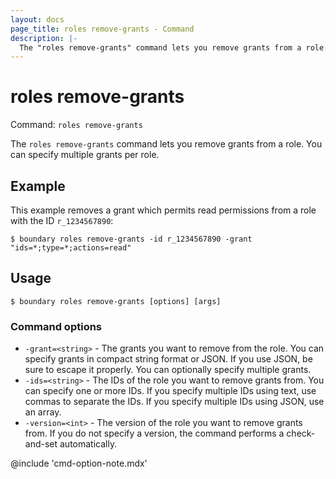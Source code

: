 ```yaml
---
layout: docs
page_title: roles remove-grants - Command
description: |-
  The "roles remove-grants" command lets you remove grants from a role.
---
```


# roles remove-grants

Command: `roles remove-grants`

The `roles remove-grants` command lets you remove grants from a role.
You can specify multiple grants per role.

## Example

This example removes a grant which permits read permissions from a role with the ID `r_1234567890`:

```shell-session
$ boundary roles remove-grants -id r_1234567890 -grant "ids=*;type=*;actions=read"
```

## Usage

<CodeBlockConfig hideClipboard>

```shell-session
$ boundary roles remove-grants [options] [args]
```

</CodeBlockConfig>

### Command options

- `-grant=<string>` - The grants you want to remove from the role.
You can specify grants in compact string format or JSON.
If you use JSON, be sure to escape it properly.
You can optionally specify multiple grants.
- `-ids=<string>` - The IDs of the role you want to remove grants from.
You can specify one or more IDs.
If you specify multiple IDs using text, use commas to separate the IDs.
If you specify multiple IDs using JSON, use an array.
- `-version=<int>` - The version of the role you want to remove grants from.
If you do not specify a version, the command performs a check-and-set automatically.

@include 'cmd-option-note.mdx'